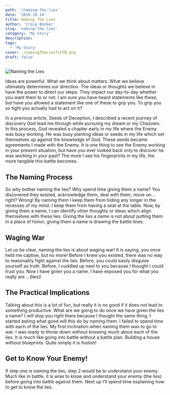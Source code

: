 ```yaml
---
path: '/naming-the-lies'
date: '2019-10-14'
title: Naming The Lies
author: 'Craig Booker'
slug: 'naming-the-lies'
category: 'My Story'
description:
tags:
  - 'My Story'
cover: ./namingTheLiesTxtFB.png
draft: false
---
```


![Naming the Lies](./namingTheLiesTxtFB.png)

Ideas are powerful. What we think about matters. What we believe ultimately determines our direction. The ideas or thoughts we believe in have the power to direct our steps. They impact our day-to-day whether you want them to or not. I am sure you have heard statements like these, but have you allowed a statement like one of these to grip you. To grip you so tight you actually had to act on it?

In a previous article, Seeds of Deception, I described a recent journey of discovery God lead me through while pursuing my dream or my Chazown. In this process, God revealed a chapter early in my life where the Enemy was busy working. He was busy planting ideas or seeds in my life which set themselves up against the knowledge of God. These seeds became agreements I made with the Enemy. It is one thing to see the Enemy working in your present situation, but have you ever looked back only to discover he was working in your past? The more I see his fingerprints in my life, the more tangible this battle becomes.

## The Naming Process

So why bother naming the lies? Why spend time giving them a name? You discovered they existed, acknowledge them, deal with them, move on… right? Wrong! By naming them I keep them from hiding any longer in the recesses of my mind. I keep them from having a seat at the table. Now, by giving them a name, I can identify other thoughts or ideas which align themselves with these lies. Giving the lies a name is not about putting them in a place of honor, giving them a name is drawing the battle lines.

## Waging War

Let us be clear, naming the lies is about waging war! It is saying, you once held me captive, but no more! Before I knew you existed, there was no way to reasonably fight against the lies. Before, you could easily disguise yourself as truth. Before, I cuddled up next to you because I thought I could trust you. Now I have given you a name. I have exposed you for what you really are …(lies)!

## The Practical Implications

Talking about this is a lot of fun, but really it is no good if it does not lead to something productive. What are we going to do once we have given the lies a name? I will stop you right there because I thought the same thing. I started asking what good will this do by naming them. I failed to spend time with each of the lies. My first inclination when naming them was to go to war. I was ready to throw down without knowing much about each of the lies. It is much like going into battle without a battle plan. Building a house without blueprints. Quite simply it is foolish!

## Get to Know Your Enemy!

If step one is naming the lies, step 2 would be to understand your enemy. Much like in battle, it is wise to know and understand your enemy (the lies) before going into battle against them. Next up I’ll spend time explaining how to get to know the lies.
